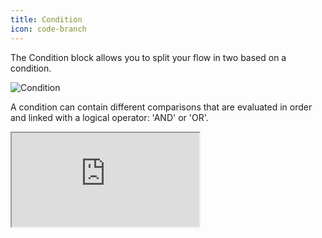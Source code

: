 ```yaml
---
title: Condition
icon: code-branch
---
```


The Condition block allows you to split your flow in two based on a condition.

<Frame caption='This can be translated to: "If Score is greater than 20 then go to this path. Otherwise, go to the other path."'>
  <img src="/images/blocks/logic/condition.png" alt="Condition" />
</Frame>

A condition can contain different comparisons that are evaluated in order and linked with a logical operator: 'AND' or 'OR'.

<div className="relative" style={{ paddingBottom: "64.5933014354067%" }}>
  <iframe
    src="https://www.youtube.com/embed/DqExIPl21dY"
    allowFullScreen
    className="absolute top-0 left-0 w-full h-full"
  />
</div>

## Operators

<ResponseField name="Equal to">
  Will match if the provided value is strictly equal to the value.
</ResponseField>

<ResponseField name="Not equal">
  Will match if the provided value is not equal to the value.
</ResponseField>

<ResponseField name="Contains">
  Will match if the provided value contains the value. If a list is provided, it
  will match if the list has at least one element in common with the value.
</ResponseField>

<ResponseField name="Does not contain">
  Same as `Contains` but will match the inverse.
</ResponseField>

<ResponseField name="Greater than">
  Will match if the provided value is greater or equal than the value.
</ResponseField>

<ResponseField name="Less than">
  Will match if the provided value is less or equal than the value.
</ResponseField>

<ResponseField name="Is set">
  Will match if the provided value is not null or undefined and not an empty
  string.
</ResponseField>

<ResponseField name="Is empty">
  Will match if the provided value is null, undefined, or an empty string.
</ResponseField>

<ResponseField name="Starts with">
  Will match if the provided value starts with the value.
</ResponseField>

<ResponseField name="Ends with">
  Will match if the provided value ends with the value.
</ResponseField>

<ResponseField name="Matches regex">
Value should start and end with `/` and contain a valid regex pattern.

Example:

- `/^hello$/` will match if the string is strictly equal to "hello".
- `/hello/` will match if the string contains "hello". Like "hello world".
- `/hello/i` will match if the string contains "hello" case-insensitive. Like "Hello world".
- `/[0-9]+/` will match if the string contains one or more digits. Like "123".

</ResponseField>

<ResponseField name="Does not match regex">
  Same as `Matches regex` but will match if the provided value does not match
  the regex pattern.
</ResponseField>
